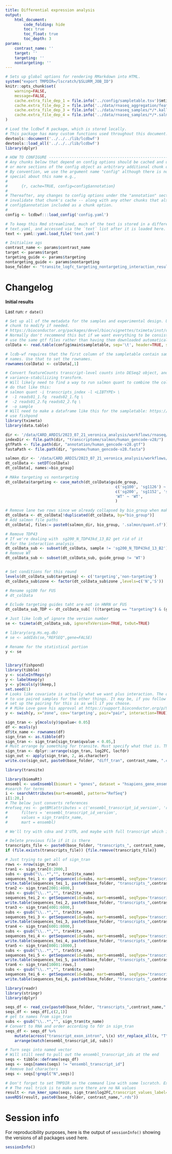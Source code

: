 ```yaml
---
title: Differential expression analysis
output:
    html_document:
        code_folding: hide
        toc: true
        toc_float: true
        toc_depth: 3
params:
    contrast_name: ''
    target: ''
    targeting: ''
    nontargeting: ''
---
```


```r
# Sets up global options for rendering RMarkdown into HTML.
system("export TMPDIR=/lscratch/$SLURM_JOB_ID")
knitr::opts_chunk$set(
    warning=FALSE,
    message=FALSE,
    cache.extra_file_dep_1 = file.info('../config/sampletable.tsv')$mtime,
    cache.extra_file_dep_2 = file.info('../data/rnaseq_aggregation/featurecounts_features.txt')$mtime,
    cache.extra_file_dep_3 = file.info('../data/rnaseq_samples/*/*.kallisto/abundance.h5')$mtime,
    cache.extra_file_dep_4 = file.info('../data/rnaseq_samples/*/*.salmon/quant.sf')$mtime
)
```

```r
# Load the lcdbwf R package, which is stored locally.
# This package has many custom functions used throughout this document.
devtools::document('../../../lib/lcdbwf')
devtools::load_all('../../../lib/lcdbwf')
library(dplyr)
```


```r

# HOW TO CONFIGURE ------------------------------------------------------
# Any chunks below that depend on config options should be cached and use one
# or more sections of the config object as arbitrary additional chunk options.
# By convention, we use the argument name "config" although there is nothing
# special about this name e.g.,
#
#      {r, cache=TRUE, config=config$annotation}
#
# Thereafter, any changes to config options under the "annotation" section will then
# invalidate that chunk's cache -- along with any other chunks that also have
# config$annotation included as a chunk option.
#
config <- lcdbwf:::load_config('config.yaml')

# To keep this Rmd streamlined, much of the text is stored in a different file,
# text.yaml, and accessed via the `text` list after it is loaded here.
text <- yaml::yaml.load_file('text.yaml')

# Initialixe ags 
contrast_name <- params$contrast_name
target <- params$target
targeting_guide <- params$targeting
nontargeting_guide <- params$nontargeting
base_folder <- "transite_logfc_targeting_nontargeting_interaction_results/"
```


# Changelog

**Initial results**

Last run: `r date()`

```r
# Set up all of the metadata for the samples and experimental design. Use this
# chunk to modify if needed.
# https://bioconductor.org/packages/devel/bioc/vignettes/tximeta/inst/doc/tximeta.html
# Normally don't recommend this but if we want everything to be consistent it is important to
# use the same gtf files rather than having them downloaded automatically.
colData <- read.table(config$main$sampletable, sep='\t', header=TRUE, stringsAsFactors=FALSE)

# lcdb-wf requires that the first column of the sampletable contain sample
# names. Use that to set the rownames.
rownames(colData) <- colData[,1]

```

```r
# Convert featureCounts transcript-level counts into DESeq2 object, and run
# variance-stabiliizing transform.
# Will likely need to find a way to run salmon quant to combine the collapsable samples to 
# do that like this:
# salmon quant -i transcripts_index -l <LIBTYPE> \
#  -1 reads01_1.fq  reads02_1.fq \
#  -2 reads01_2.fq reads02_2.fq \
#  -o sample
# Will need to make a dataframe like this for the sampletable: https://support.bioconductor.org/p/9149213/
# use fishpond 
library(tximeta)
library(data.table)

dir <- '/data/CARD_ARDIS/2023_07_21_veronica_analysis/workflows/rnaseq/references_data/references_data/human/gencode-v28/'
indexDir <- file.path(dir, "transcriptome/salmon/human_gencode-v28/")
gtfPath <- file.path(dir, "annotation/human_gencode-v28.gtf")
fastaPath <- file.path(dir, "genome/human_gencode-v28.fasta")

salmon_dir <- '/data/CARD_ARDIS/2023_07_21_veronica_analysis/workflows/rnaseq/data/rnaseq_samples/'
dt_colData <- setDT(colData)
dt_colData[, names:=bio_group]

# MAke targeting vs nontargeting
dt_colData$targeting <- case_match(dt_colData$guide_group,
                                                c('sg100', 'sg1126') ~ 'non-targeting',
                                                c('sg200', 'sg1152', 'sg1128') ~ 'targeting',
                                                'WT' ~ 'WT',
                                                )

# Remove lane two rows since we already collapsed by bio_group when making salm,ton files
dt_colData <- dt_colData[!duplicated(dt_colData, by="bio_group")]
# Add salmon file paths
dt_colData[, files:= paste0(salmon_dir, bio_group, '.salmon/quant.sf')]

# Remove TDP43
# If we're dealing with  sg200_N_TDP43kd_13_B2 get rid of it
# for the interaction analysis
dt_colData_sub <- subset(dt_colData, sample != 'sg200_N_TDP43kd_13_B2')
# Remove WT
dt_colData_sub <- subset(dt_colData_sub, guide_group != 'WT')


# Set conditions for this round
levels(dt_colData_sub$targeting) <- c('targeting','non-targeting')
dt_colData_sub$zone <- factor(dt_colData_sub$zone ,levels=c('N','S'))

# Rename sg100 for FUS
# dt_colData

# Eclude targeting guides taht are not in HNRN or FUS
dt_colData_sub_TDP <- dt_colData_sub[ !((targeting == "targeting") & (group %in% c("FUSkd", "HNRNPA1kd"))),]

# Just like lcdb_wf ignore the version number
se <- tximeta(dt_colData_sub, ignoreTxVersion=TRUE, txOut=TRUE)

# library(org.Hs.eg.db)
# se <- addIds(se,"REFSEQ",gene=FALSE)

# Rename for the statistical portion
y <- se


library(fishpond)
library(tibble)
y <- scaleInfReps(y)
y <- labelKeep(y)
y <- y[mcols(y)$keep,]
set.seed(1)
# Looks like covariate is actually what we want plus interaction. The question is whether 
# to use paired samples for the other things. It may be, if you follow closely, you will be able to
# set up the pairing for this is as well if you choose.
# # Mike Love gave his approval at https://support.bioconductor.org/p/9156147/#9156162
y <- swish(y, x="zone", cov='targeting', pair="pair", interaction=TRUE)

sign_tran <- y[mcols(y)$qvalue< 0.05]
df <- mcols(y)
df$tx_name <- rownames(df)
sign_tran <- as.tibble(df)
sign_tran <- sign_tran[sign_tran$qvalue < 0.05,]
# Must arrange by something for transite. Must specify what that is. They suggest log2FC
sign_tran <- dplyr::arrange(sign_tran, log2FC, locfdr)
sign_out <- apply(sign_tran, 2, as.character)
write.csv(sign_out, paste0(base_folder, "diff_tran", contrast_name, ".csv"), quote=FALSE, row.names=FALSE)

library(transite)

library(biomaRt)
ensembl <- useEnsembl(biomart = "genes", dataset = "hsapiens_gene_ensembl", mirror='useast')
#search for terms
i <- searchAttributes(mart=ensembl, pattern="RefSeq")
i[1:20,]
# The below just converts references
#refseq_res <- getBM(attributes = c('ensembl_transcript_id_version', 'refseq_mrna'),
#      filters = 'ensembl_transcript_id_version',
#      values = sign_tran$tx_name,
#      mart = ensembl)

# We'll try with cdna and 3'UTR, and maybe with full transcript which is transcript_exon_intron

# Delete previous file if it is there
transcripts_file <- paste0(base_folder, "transcripts_", contrast_name, ".csv")
if (file.exists(transcripts_file)) {file.remove(transcripts_file)}

# Just trying to get all of sign_tran
rows <- nrow(sign_tran)
tran1 <- sign_tran[0:2000,]
subs <- gsub("\\..*","", tran1$tx_name)
sequences_tei_1 <- getSequence(id=subs, mart=ensembl, seqType='transcript_exon_intron', type='ensembl_transcript_id', useCache=TRUE)
write.table(sequences_tei_1, paste0(base_folder, "transcripts_",contrast_name,".csv"), quote=FALSE, sep=',', row.names=FALSE)
tran2 <- sign_tran[2001:4000,]
subs <- gsub("\\..*","", tran2$tx_name)
sequences_tei_2 <- getSequence(id=subs, mart=ensembl, seqType='transcript_exon_intron', type='ensembl_transcript_id', useCache=TRUE)
write.table(sequences_tei_2, paste0(base_folder, "transcripts_",contrast_name,".csv"), append=TRUE, quote=FALSE, sep=',', row.names=FALSE)
tran3 <- sign_tran[4001:6000,]
subs <- gsub("\\..*","", tran3$tx_name)
sequences_tei_3 <- getSequence(id=subs, mart=ensembl, seqType='transcript_exon_intron', type='ensembl_transcript_id', useCache=TRUE)
write.table(sequences_tei_3, paste0(base_folder, "transcripts_",contrast_name,".csv"), append=TRUE, quote=FALSE, sep=',', row.names=FALSE)
tran4 <- sign_tran[6001:8000,]
subs <- gsub("\\..*","", tran4$tx_name)
sequences_tei_4 <- getSequence(id=subs, mart=ensembl, seqType='transcript_exon_intron', type='ensembl_transcript_id', useCache=TRUE)
write.table(sequences_tei_4, paste0(base_folder, "transcripts_",contrast_name,".csv"), append=TRUE, quote=FALSE, sep=',', row.names=FALSE)
tran5 <- sign_tran[8001:10000,]
subs <- gsub("\\..*","", tran5$tx_name)
sequences_tei_5 <- getSequence(id=subs, mart=ensembl, seqType='transcript_exon_intron', type='ensembl_transcript_id', useCache=TRUE)
write.table(sequences_tei_5, paste0(base_folder, "transcripts_",contrast_name,".csv"), append=TRUE, quote=FALSE, sep=',', row.names=FALSE)
tran6 <- sign_tran[10001:rows,]
subs <- gsub("\\..*","", tran6$tx_name)
sequences_tei_6 <- getSequence(id=subs, mart=ensembl, seqType='transcript_exon_intron', type='ensembl_transcript_id', useCache=TRUE)
write.table(sequences_tei_6, paste0(base_folder, "transcripts_",contrast_name,".csv"), append=TRUE, quote=FALSE, sep=',', row.names=FALSE)

library(readr)
library(stringr)
library(dplyr)

seqs_df <- read_csv(paste0(base_folder, "transcripts_",contrast_name,".csv"))
seqs_df <- seqs_df[,c(2,1)]
# get tx names from sign_tran
subs <- gsub("\\..*","", sign_tran$tx_name)
# Convert to RNA and order according to fdr in sign_tran
seqs_df <- seqs_df %>%
    mutate(across("transcript_exon_intron", \(x) str_replace_all(x, "T", "U"))) %>%
    arrange(match(ensembl_transcript_id, subs))

# Turn seqs into named vector
# Will still need to pull out the ensembl_transcript_ids at the end
seqs <- tibble::deframe(seqs_df)
seqs <- seqs[names(seqs) != "ensembl_transcript_id"]
# Remove bad characters
seqs <- seqs[!grepl("N",seqs)]

# Don't forget to set TMPDIR on the command line with some lscratch. Export TMPDIR=/lscratch/$SLURM_JOB_ID
# # The real trick is to make sure there are no NA values
result <- run_kmer_spma(seqs, sign_tran$log2FC,transcript_values_label="log2FC",n_cores=10, n_bins=40)
saveRDS(result, paste0(base_folder, contrast_name,".rds"))
```

# Session info
For reproducibility purposes, here is the output of `sessionInfo()` showing the
versions of all packages used here.

```r
sessionInfo()
```
